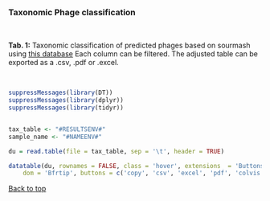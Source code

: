 <br>

### Taxonomic Phage classification

<br>

**Tab. 1:**  Taxonomic classification of predicted phages based on sourmash using  [this database](http://147.8.185.62/VirMiner/downloads/phage_genome/public_phage_genomes.fasta)
Each column can be filtered. The adjusted table can be exported as a .csv, .pdf or .excel.

<br>


```r
suppressMessages(library(DT))
suppressMessages(library(dplyr))
suppressMessages(library(tidyr))


tax_table <- "#RESULTSENV#"
sample_name <- "#NAMEENV#"

du = read.table(file = tax_table, sep = '\t', header = TRUE)

datatable(du, rownames = FALSE, class = 'hover', extensions  = 'Buttons', options = list(
    dom = 'Bfrtip', buttons = c('copy', 'csv', 'excel', 'pdf', 'colvis')))

```

<a href="#top">Back to top</a>